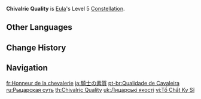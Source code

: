 {{Constellation Infobox
|image       = Constellation Chivalric Quality.png
|description = Increases the Level of [[Icetide Vortex]] by 3.<br>Maximum upgrade level is 15.
|level       = 5
|character   = Eula
|utility1    = Talent Level Increase
|utility2    = Elemental Skill Level Increase
}}
'''Chivalric Quality''' is [[Eula]]'s Level 5 [[Constellation]].

==Other Languages==
{{Other Languages
|en      = Chivalric Quality
|zhs     = 骑士的素质
|zhs_rm  = Qíshì de Sùzhì
|zht     = 騎士的素質
|zht_rm  = Qíshì de Sùzhí
|zh_tl   = Quality of a Knight
|ja      = 騎士の素質
|ja_rm   = Kishi no Soshitsu
|ja_tl   = Knightly Quality
|ko      = 기사의 소양
|ko_rm   = Gisa-ui Soyang
|ko_tl   = Refinement of Knight
|es      = Virtud de caballera
|es_tl   = Knight's Virtue
|fr      = Honneur de la chevalerie
|fr_tl   = Chivalry's Honor
|ru      = Рыцарская суть
|ru_tl   = Chivalric Essence
|th      = Chivalric Quality
|vi      = Tố Chất Kỵ Sĩ
|vi_tl   = Qualities of a Knight
|de      = Qualitäten eines Ritters
|de_tl   = Qualities of a Knight
|id      = Chivalric Quality
|pt      = Qualidade de Cavaleira
|pt_tl   = Quality of the Knight
|tr      = Şövalyelik Vasfı
|tr_tl   = Chivalric Quality
|it      = Virtù cavalleresca
|it_tl   = Chivalrous Virtue
}}

==Change History==
{{Change History|1.5}}

==Navigation==
{{Talent Navbox|Eula}}

[[fr:Honneur de la chevalerie]]
[[ja:騎士の素質]]
[[pt-br:Qualidade de Cavaleira]]
[[ru:Рыцарская суть]]
[[th:Chivalric Quality]]
[[uk:Лицарські якості]]
[[vi:Tố Chất Kỵ Sĩ]]